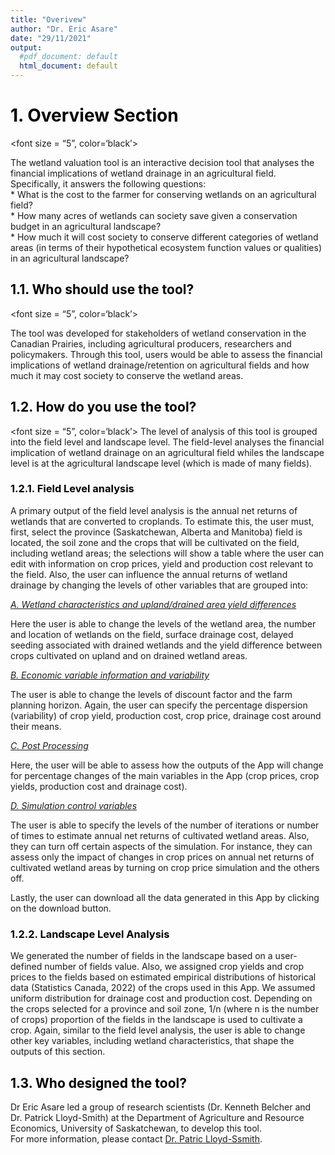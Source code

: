 ---
title: "Overivew"
author: "Dr. Eric Asare"
date: "29/11/2021"
output:
  #pdf_document: default
  html_document: default
---

# <font color = "black"> 1. Overview Section </font>

<font size = "5", color='black'> 

The wetland valuation tool is an interactive decision tool that analyses the financial implications of wetland drainage in an agricultural field. Specifically, it answers the following questions:  
* What is the cost to the farmer for conserving wetlands on an agricultural field?  
* How many acres of wetlands can society save given a conservation budget in an agricultural landscape?  
* How much it will cost society to conserve different categories of wetland areas (in terms of their hypothetical ecosystem function values or qualities) in an agricultural landscape? 


</font>

## <font color = "black"> 1.1. Who should use the tool? </font>

<font size = "5", color='black'>

The tool was developed for stakeholders of wetland conservation in the Canadian Prairies, including agricultural producers, researchers and policymakers. Through this tool, users would be able to assess the financial implications of wetland drainage/retention on agricultural fields and how much it may cost society to conserve the wetland areas.

</font>

## <font color = "black"> 1.2. How do you use the tool? </font>

<font size = "5", color='black'>
The level of analysis of this tool is grouped into the field level and landscape level. The field-level analyses the financial implication of wetland drainage on an agricultural field whiles the landscape level is at the agricultural landscape level (which is made of many fields).

### <font color = "black"> 1.2.1. Field Level analysis </font>

A primary output of the field level analysis is the annual net returns of wetlands that are converted to croplands. To estimate this, the user must, first, select the province (Saskatchewan, Alberta and Manitoba) field is located, the soil zone and the crops that will be cultivated on the field, including wetland areas; the selections will show a table where the user can edit with information on crop prices, yield and production cost relevant to the field. Also, the user can influence the annual returns of wetland drainage by changing the levels of other variables that are grouped into:  

<u> *A. Wetland characteristics and upland/drained area yield differences* </u>  

Here the user is able to change the levels of the wetland area, the number and location of wetlands on the field, surface drainage cost, delayed seeding associated with drained wetlands and the yield difference between crops cultivated on upland and on drained wetland areas.  

<u> *B. Economic variable information and variability* </u>  

The user is able to change the levels of discount factor and the farm planning horizon. Again, the user can specify the percentage dispersion (variability) of crop yield, production cost, crop price, drainage cost around their means.

<u> *C. Post Processing* </u>  

Here, the user will be able to assess how the outputs of the App will change for percentage changes of the main variables in the App (crop prices, crop yields, production cost and drainage cost).

<u> *D. Simulation control variables* </u>  

The user is able to specify the levels of the number of iterations or number of times to estimate annual net returns of cultivated wetland areas. Also, they can turn off certain aspects of the simulation. For instance, they can assess only the impact of changes in crop prices on annual net returns of cultivated wetland areas by turning on crop price simulation and the others off. 

Lastly, the user can download all the data generated in this App by clicking on the download button.

### <font color = "black"> 1.2.2. Landscape Level Analysis </font>

We generated the number of fields in the landscape based on a user-defined number of fields value. Also, we assigned crop yields and crop prices to the fields based on estimated empirical distributions of historical data (Statistics Canada, 2022) of the crops used in this App. We assumed uniform distribution for drainage cost and production cost. Depending on the crops selected for a province and soil zone, 1/n (where n is the number of crops) proportion of the fields in the landscape is used to cultivate a crop. Again, similar to the field level analysis, the user is able to change other key variables, including wetland characteristics, that shape the outputs of this section.      


## <font color = "black"> 1.3. Who designed the tool? </font>
Dr Eric Asare led a group of research scientists (Dr. Kenneth Belcher and Dr. Patrick Lloyd-Smith) at the Department of Agriculture and Resource Economics, University of Saskatchewan, to develop this tool.  
For more information, please contact [Dr. Patric Lloyd-Ssmith](patrick.lloydsmith@usask.ca). 
</font>


